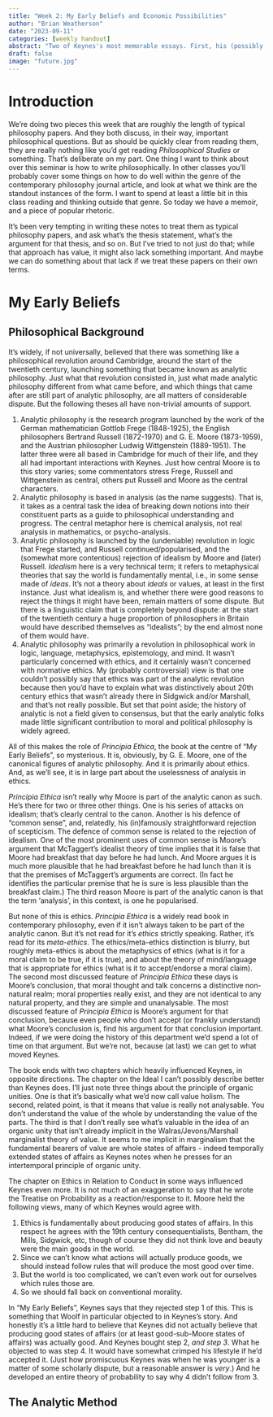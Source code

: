 ```yaml
---
title: "Week 2: My Early Beliefs and Economic Possibilities"
author: "Brian Weatherson"
date: "2023-09-11"
categories: [weekly handout]
abstract: "Two of Keynes's most memorable essays. First, his (possibly unreliable) memoir of his time discussing philosophy as a student, with emphasis on Moore's lasting influence on him. Second, his upbeat assessment of the economic future, written just as Britain was ending a decade spent entirely in recession, and the Great Depression was about to start."
draft: false
image: "future.jpg"
---
```


# Introduction

We're doing two pieces this week that are roughly the length of typical philosophy papers. And they both discuss, in their way, important philosophical questions. But as should be quickly clear from reading them, they are really nothing like you'd get reading _Philosophical Studies_ or something. That's deliberate on my part. One thing I want to think about over this seminar is how to write philosophically. In other classes you'll probably cover some things on how to do well within the genre of the contemporary philosophy journal article, and look at what we think are the standout instances of the form. I want to spend at least a little bit in this class reading and thinking outside that genre. So today we have a memoir, and a piece of popular rhetoric.

It's been very tempting in writing these notes to treat them as typical philosophy papers, and ask what's the thesis statement, what's the argument for that thesis, and so on. But I've tried to not just do that; while that approach has value, it might also lack something important. And maybe we can do something about that lack if we treat these papers on their own terms.

# My Early Beliefs

## Philosophical Background

It's widely, if not universally, believed that there was something like a philosophical revolution around Cambridge, around the start of the twentieth century, launching something that became known as analytic philosophy. Just what that revolution consisted in, just what made analytic philosophy different from what came before, and which things that came after are still part of analytic philosophy, are all matters of considerable dispute. But the following theses all have non-trivial amounts of support.

1. Analytic philosophy is the research program launched by the work of the German mathematician Gottlob Frege (1848-1925), the English philosophers Bertrand Russell (1872-1970) and G. E. Moore (1873-1959), and the Austrian philosopher Ludwig Wittgenstein (1889-1951). The latter three were all based in Cambridge for much of their life, and they all had important interactions with Keynes. Just how central Moore is to this story varies; some commentators stress Frege, Russell and Wittgenstein as central, others put Russell and Moore as the central characters.
2. Analytic philosophy is based in analysis (as the name suggests). That is, it takes as a central task the idea of breaking down notions into their constituent parts as a guide to philosophical understanding and progress. The central metaphor here is chemical analysis, not real analysis in mathematics, or psycho-analysis.
3. Analytic philosophy is launched by the (undeniable) revolution in logic that Frege started, and Russell continued/popularised, and the (somewhat more contentious) rejection of idealism by Moore and (later) Russell. _Idealism_ here is a very technical term; it refers to metaphysical theories that say the world is fundamentally mental, i.e., in some sense made of _ideas_. It's not a theory about _ideals_ or values, at least in the first instance. Just what idealism is, and whether there were good reasons to reject the things it might have been, remain matters of some dispute. But there is a linguistic claim that is completely beyond dispute: at the start of the twentieth century a huge proportion of philosophers in Britain would have described themselves as "idealists"; by the end almost none of them would have.
4. Analytic philosophy was primarily a revolution in philosophical work in logic, language, metaphysics, epistemology, and mind. It wasn't particularly concerned with ethics, and it certainly wasn't concerned with normative ethics. My (probably controversial) view is that one couldn't possibly say that ethics was part of the analytic revolution because then you'd have to explain what was distinctively about 20th century ethics that wasn't already there in Sidgwick and/or Marshall, and that's not really possible. But set that point aside; the history of analytic is not a field given to consensus, but that the early analytic folks made little significant contribution to moral and political philosophy is widely agreed.

All of this makes the role of _Principia Ethica_, the book at the centre of "My Early Beliefs", so mysterious. It is, obviously, by G. E. Moore, one of the canonical figures of analytic philosophy. And it is primarily about ethics. And, as we'll see, it is in large part about the uselessness of analysis in ethics.

_Principia Ethica_ isn't really why Moore is part of the analytic canon as such. He's there for two or three other things. One is his series of attacks on idealism; that's clearly central to the canon. Another is his defence of "common sense", and, relatedly, his (in)famously straightforward rejection of scepticism. The defence of common sense is related to the rejection of idealism. One of the most prominent uses of common sense is Moore's argument that McTaggert's idealist theory of time implies that it is false that Moore had breakfast that day before he had lunch. And Moore argues it is much more plausible that he had breakfast before he had lunch than it is that the premises of McTaggert's arguments are correct. (In fact he identifies the particular premise that he is sure is less plausible than the breakfast claim.) The third reason Moore is part of the analytic canon is that the term 'analysis', in this context, is one he popularised.

But none of this is ethics. _Principia Ethica_ is a widely read book in contemporary philosophy, even if it isn't always taken to be part of the analytic canon. But it's not read for it's _ethics_ strictly speaking. Rather, it's read for its _meta-ethics_. The ethics/meta-ethics distinction is blurry, but roughly meta-ethics is about the metaphysics of ethics (what is it for a moral claim to be true, if it is true), and about the theory of mind/language that is appropriate for ethics (what is it to accept/endorse a moral claim). The second most discussed feature of _Principia Ethica_ these days is Moore's conclusion, that moral thought and talk concerns a distinctive non-natural realm; moral properties really exist, and they are not identical to any natural property, and they are simple and unanalysable. The most discussed feature of _Principia Ethica_ is Moore's argument for that conclusion, because even people who don't accept (or frankly understand) what Moore's conclusion is, find his argument for that conclusion important. Indeed, if we were doing the history of this department we'd spend a lot of time on that argument. But we're not, because (at last) we can get to what moved Keynes.

The book ends with two chapters which heavily influenced Keynes, in opposite directions. The chapter on the Ideal I can't possibly describe better than Keynes does. I'll just note three things about the principle of organic unities. One is that it's basically what we'd now call value holism. The second, related point, is that it means that value is really not analysable. You don't understand the value of the whole by understanding the value of the parts. The third is that I don't really see what's valuable in the idea of an organic unity that isn't already implicit in the Walras/Jevons/Marshall marginalist theory of value. It seems to me implicit in marginalism that the fundamental bearers of value are whole states of affairs - indeed temporally extended states of affairs as Keynes notes when he presses for an intertemporal principle of organic unity.

The chapter on Ethics in Relation to Conduct in some ways influenced Keynes even more. It is not much of an exaggeration to say that he wrote the Treatise on Probability as a reaction/response to it. Moore held the following views, many of which Keynes would agree with.

1. Ethics is fundamentally about producing good states of affairs. In this respect he agrees with the 19th century consequentialists, Bentham, the Mills, Sidgwick, etc, though of course they did not think love and beauty were the main goods in the world.
2. Since we can't know what actions will actually produce goods, we should instead follow rules that will produce the most good over time.
3. But the world is too complicated, we can't even work out for ourselves which rules those are.
4. So we should fall back on conventional morality.

In "My Early Beliefs", Keynes says that they rejected step 1 of this. This is something that Woolf in particular objected to in Keynes's story. And honestly it's a little hard to believe that Keynes did not actually believe that producing good states of affairs (or at least good-sub-Moore states of affairs) was actually good. And Keynes bought step 2, _and step 3_. What he objected to was step 4. It would have somewhat crimped his lifestyle if he'd accepted it. (Just how promiscuous Keynes was when he was younger is a matter of some scholarly dispute, but a reasonable answer is _very_.) And he developed an entire theory of probability to say why 4 didn't follow from 3.

## The Analytic Method


